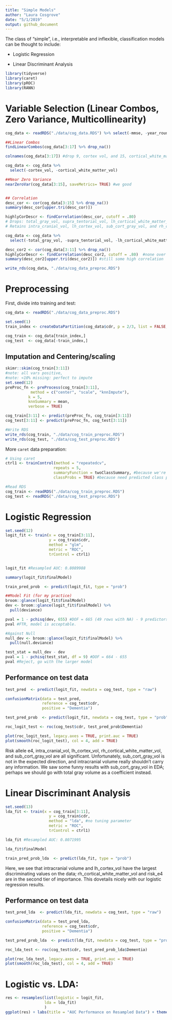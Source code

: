 ```yaml
---
title: "Simple Models"
author: "Laura Cosgrove"
date: "5/1/2019"
output: github_document
---
```


The class of "simple", i.e., interpretable and inflexible, classification models can be thought to include: 

- Logistic Regression

- Linear Discriminant Analysis

```r
library(tidyverse)
library(caret)
library(pROC)
library(RANN)
```

# Variable Selection (Linear Combos, Zero Variance, Multicollinearity)

```r
cog_data <- readRDS("./data/cog_data.RDS") %>% select(-mmse, -year_round)

##Linear Combos
findLinearCombos(cog_data[3:17] %>% drop_na())

colnames(cog_data[3:17]) #drop 9, cortex vol, and 15, cortical_white_matter_vol

cog_data <- cog_data %>% 
  select(-cortex_vol, -cortical_white_matter_vol) 

##Near Zero Variance
nearZeroVar(cog_data[3:15], saveMetrics= TRUE) #we good


## Correlation
desc_cor <- cor(cog_data[3:15] %>% drop_na())
summary(desc_cor[upper.tri(desc_cor)])

highlyCorDescr <- findCorrelation(desc_cor, cutoff = .80) 
# Drops: total_gray_vol, supra_tentorial_vol, lh_cortical_white_matter_vol, rh_cortex_vol: makes sense.
# Retains intra_cranial_vol, lh_cortex_vol, sub_cort_gray_vol, and rh_cortical_white_matter_vol

cog_data <- cog_data %>% 
  select(-total_gray_vol, -supra_tentorial_vol, -lh_cortical_white_matter_vol, -rh_cortex_vol) #from documentation: TotalGray - total gray matter volume. This is simply the sum of lhCortex + rhCortex + SubCortGray + CerebellumGM

desc_cor2 <- cor(cog_data[3:11] %>% drop_na())
highlyCorDescr <- findCorrelation(desc_cor2, cutoff = .80)  #none over .8
summary(desc_cor2[upper.tri(desc_cor2)]) #still some high correlation

write_rds(cog_data, "./data/cog_data_preproc.RDS")

```

# Preprocessing

First, divide into training and test:

```r
cog_data <- readRDS("./data/cog_data_preproc.RDS")

set.seed(1)
train_index <- createDataPartition(cog_data$cdr, p = 2/3, list = FALSE, times = 1)

cog_train <- cog_data[train_index,] 
cog_test  <- cog_data[-train_index,]
```

## Imputation and Centering/scaling
```r
skimr::skim(cog_train[3:11])
#note: all vars positive,
#note: <10% missing: perfect to impute
set.seed(12)
preProc_fn <- preProcess(cog_train[3:11], 
           method = c("center", "scale", "knnImpute"),
          k = 5,
          knnSummary = mean,
          verbose = TRUE)

cog_train[3:11] <- predict(preProc_fn, cog_train[3:11]) 
cog_test[3:11] <- predict(preProc_fn, cog_test[3:11]) 

#Write RDS
write_rds(cog_train, "./data/cog_train_preproc.RDS")
write_rds(cog_test, "./data/cog_test_preproc.RDS")
```

More `caret` data preparation:

```r
# Using caret
ctrl1 <- trainControl(method = "repeatedcv",
                     repeats = 5,
                     summaryFunction = twoClassSummary, #because we're in the two-class setting
                     classProbs = TRUE) #because need predicted class probabilities to get ROC curve

#Read RDS 
cog_train <- readRDS("./data/cog_train_preproc.RDS")
cog_test <- readRDS("./data/cog_test_preproc.RDS")
```


# Logistic Regression

```r
set.seed(12)
logit_fit <- train(x = cog_train[3:11],
                   y = cog_train$cdr,
                   method = "glm",
                   metric = "ROC",
                   trControl = ctrl1)


logit_fit #Resampled AUC: 0.8089988 

summary(logit_fit$finalModel) 

train_pred_prob  <- predict(logit_fit, type = "prob")
```


```r
##Model Fit (for my practice)
broom::glance(logit_fit$finalModel)
dev <- broom::glance(logit_fit$finalModel) %>% 
  pull(deviance)

pval = 1 - pchisq(dev, 655) #DOF = 665 (49 rows with NA) - 9 predictors - 1
pval #FTR, model is acceptable.

#Against Null
null_dev <- broom::glance(logit_fit$finalModel) %>% 
  pull(null.deviance)

test_stat = null_dev - dev
pval = 1 - pchisq(test_stat, df = 9) #DOF = 664 - 655 
pval #Reject, go with the larger model
```

## Performance on test data

```r
test_pred  <- predict(logit_fit, newdata = cog_test, type = "raw")

confusionMatrix(data = test_pred, 
                reference = cog_test$cdr,
                positive = "Dementia")

test_pred_prob  <- predict(logit_fit, newdata = cog_test, type = "prob")

roc_logit_test <- roc(cog_test$cdr, test_pred_prob$Dementia)

plot(roc_logit_test, legacy.axes = TRUE, print.auc = TRUE) 
plot(smooth(roc_logit_test), col = 4, add = TRUE) 
```

Risk allele e4, intra_cranial_vol, lh_cortex_vol, rh_cortical_white_matter_vol, and sub_cort_gray_vol are all significant. Unfortunately, sub_cort_gray_vol is not in the expected direction, and intracranial volume really shouldn't carry any information. We saw some funny results with sub_cort_gray_vol in EDA; perhaps we should go with total gray volume as a coefficient instead. 

# Linear Discriminant Analysis

```r
set.seed(13)
lda_fit <- train(x = cog_train[3:11],
                   y = cog_train$cdr,
                   method = "lda", #no tuning parameter
                   metric = "ROC",
                   trControl = ctrl1)

lda_fit #Resampled AUC: 0.8071995

lda_fit$finalModel

train_pred_prob_lda  <- predict(lda_fit, type = "prob")
```

Here, we see that intracranial volume and lh_cortex_vol have the largest discriminating values on the data; rh_cortical_white_matter_vol and risk_e4 are in the second tier of importance. This dovetails nicely with our logistic regression results.

## Performance on test data

```r
test_pred_lda  <- predict(lda_fit, newdata = cog_test, type = "raw")

confusionMatrix(data = test_pred_lda, 
                reference = cog_test$cdr,
                positive = "Dementia")

test_pred_prob_lda  <- predict(lda_fit, newdata = cog_test, type = "prob")

roc_lda_test <- roc(cog_test$cdr, test_pred_prob_lda$Dementia)

plot(roc_lda_test, legacy.axes = TRUE, print.auc = TRUE) 
plot(smooth(roc_lda_test), col = 4, add = TRUE) 
```

# Logistic vs. LDA:

```r
res <- resamples(list(logistic = logit_fit,
                 lda = lda_fit)
                 )
ggplot(res) + labs(title = "AUC Performance on Resampled Data") + theme_minimal()
```

